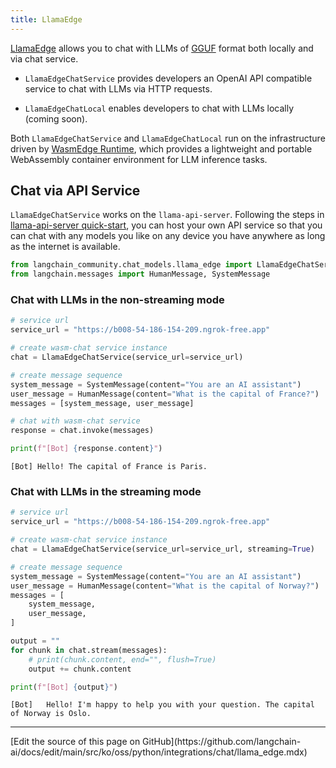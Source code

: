 ```yaml
---
title: LlamaEdge
---
```


[LlamaEdge](https://github.com/second-state/LlamaEdge) allows you to chat with LLMs of [GGUF](https://github.com/ggerganov/llama.cpp/blob/master/gguf-py/README.md) format both locally and via chat service.

- `LlamaEdgeChatService` provides developers an OpenAI API compatible service to chat with LLMs via HTTP requests.

- `LlamaEdgeChatLocal` enables developers to chat with LLMs locally (coming soon).

Both `LlamaEdgeChatService` and `LlamaEdgeChatLocal` run on the infrastructure driven by [WasmEdge Runtime](https://wasmedge.org/), which provides a lightweight and portable WebAssembly container environment for LLM inference tasks.

## Chat via API Service

`LlamaEdgeChatService` works on the `llama-api-server`. Following the steps in [llama-api-server quick-start](https://github.com/second-state/llama-utils/tree/main/api-server#readme), you can host your own API service so that you can chat with any models you like on any device you have anywhere as long as the internet is available.

```python
from langchain_community.chat_models.llama_edge import LlamaEdgeChatService
from langchain.messages import HumanMessage, SystemMessage
```

### Chat with LLMs in the non-streaming mode

```python
# service url
service_url = "https://b008-54-186-154-209.ngrok-free.app"

# create wasm-chat service instance
chat = LlamaEdgeChatService(service_url=service_url)

# create message sequence
system_message = SystemMessage(content="You are an AI assistant")
user_message = HumanMessage(content="What is the capital of France?")
messages = [system_message, user_message]

# chat with wasm-chat service
response = chat.invoke(messages)

print(f"[Bot] {response.content}")
```

```output
[Bot] Hello! The capital of France is Paris.
```

### Chat with LLMs in the streaming mode

```python
# service url
service_url = "https://b008-54-186-154-209.ngrok-free.app"

# create wasm-chat service instance
chat = LlamaEdgeChatService(service_url=service_url, streaming=True)

# create message sequence
system_message = SystemMessage(content="You are an AI assistant")
user_message = HumanMessage(content="What is the capital of Norway?")
messages = [
    system_message,
    user_message,
]

output = ""
for chunk in chat.stream(messages):
    # print(chunk.content, end="", flush=True)
    output += chunk.content

print(f"[Bot] {output}")
```

```output
[Bot]   Hello! I'm happy to help you with your question. The capital of Norway is Oslo.
```

---

<Callout icon="pen-to-square" iconType="regular">
  [Edit the source of this page on GitHub](https://github.com/langchain-ai/docs/edit/main/src/ko/oss/python/integrations/chat/llama_edge.mdx)
</Callout>

